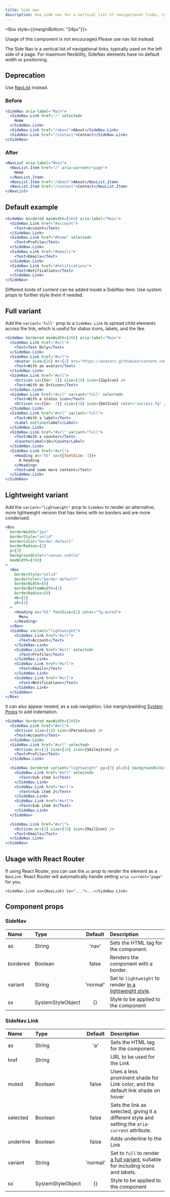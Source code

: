 ```yaml
---
title: Side nav
description: Use side nav for a vertical list of navigational links, typically used on the left side of a page.
---
```



<Box style={{marginBottom: "24px"}}>
  <ComponentPageNav
    basePath="/deprecated-components/side-nav"
    includeReact={true}
    current="react"
  />
</Box>

<Note variant="warning">
  <Text sx={{display: 'block', fontWeight: 'bold', mb: 2}}>Usage of this component is not encouraged</Text>
  <Text>Please use <Link as={GatsbyLink} to="/components/nav-list">nav list</Link> instead.</Text>
</Note>

The Side Nav is a vertical list of navigational links, typically used on the left side of a page. For maximum flexibility, SideNav elements have no default width or positioning.

## Deprecation

Use [NavList](/NavList) instead.

### Before

```jsx
<SideNav aria-label="Main">
  <SideNav.Link href="/" selected>
    Home
  </SideNav.Link>
  <SideNav.Link href="/about">About</SideNav.Link>
  <SideNav.Link href="/contact">Contact</SideNav.Link>
</SideNav>
```

### After

```jsx
<NavList aria-label="Main">
  <NavList.Item href="/" aria-current="page">
    Home
  </NavList.Item>
  <NavList.Item href="/about">About</NavList.Item>
  <NavList.Item href="/contact">Contact</NavList.Item>
</NavList>
```

## Default example

```jsx live
<SideNav bordered maxWidth={360} aria-label="Main">
  <SideNav.Link href="#account">
    <Text>Account</Text>
  </SideNav.Link>
  <SideNav.Link href="#home" selected>
    <Text>Profile</Text>
  </SideNav.Link>
  <SideNav.Link href="#emails">
    <Text>Emails</Text>
  </SideNav.Link>
  <SideNav.Link href="#notifications">
    <Text>Notifications</Text>
  </SideNav.Link>
</SideNav>
```

Different kinds of content can be added inside a SideNav item. Use system props to further style them if needed.

## Full variant

Add the `variant='full'` prop to a `SideNav.Link` to spread child elements across the link, which is useful for status icons, labels, and the like.

```jsx live
<SideNav bordered maxWidth={360} aria-label="Main">
  <SideNav.Link href="#url">
    <Text>Text Only</Text>
  </SideNav.Link>
  <SideNav.Link href="#url">
    <Avatar size={16} mr={2} src="https://avatars.githubusercontent.com/hubot?s=32" />
    <Text>With an avatar</Text>
  </SideNav.Link>
  <SideNav.Link href="#url">
    <Octicon sx={{mr: 2}} size={16} icon={ZapIcon} />
    <Text>With an Octicon</Text>
  </SideNav.Link>
  <SideNav.Link href="#url" variant="full" selected>
    <Text>With a status icon</Text>
    <Octicon sx={{mr: 2}} size={16} icon={DotIcon} color="success.fg" />
  </SideNav.Link>
  <SideNav.Link href="#url" variant="full">
    <Text>With a label</Text>
    <Label outline>label</Label>
  </SideNav.Link>
  <SideNav.Link href="#url" variant="full">
    <Text>With a counter</Text>
    <CounterLabel>16</CounterLabel>
  </SideNav.Link>
  <SideNav.Link href="#url">
    <Heading as="h5" sx={{fontSize: 1}}>
      A heading
    </Heading>
    <Text>and some more content</Text>
  </SideNav.Link>
</SideNav>
```

## Lightweight variant

Add the `variant="lightweight"` prop to `SideNav` to render an alternative, more lightweight version that has items with no borders and are more condensed.

```jsx live
<Box
  borderWidth="1px"
  borderStyle="solid"
  borderColor="border.default"
  borderRadius={2}
  p={3}
  backgroundColor="canvas.subtle"
  maxWidth={360}
>
  <Box
    borderStyle="solid"
    borderColor="border.default"
    borderWidth={0}
    borderBottomWidth={1}
    borderRadius={0}
    mb={2}
    pb={1}
  >
    <Heading as="h5" fontSize={1} color="fg.muted">
      Menu
    </Heading>
  </Box>
  <SideNav variant="lightweight">
    <SideNav.Link href="#url">
      <Text>Account</Text>
    </SideNav.Link>
    <SideNav.Link href="#url" selected>
      <Text>Profile</Text>
    </SideNav.Link>
    <SideNav.Link href="#url">
      <Text>Emails</Text>
    </SideNav.Link>
    <SideNav.Link href="#url">
      <Text>Notifications</Text>
    </SideNav.Link>
  </SideNav>
</Box>
```

It can also appear nested, as a sub navigation. Use margin/padding [System Props](/system-props) to add indentation.

```jsx live
<SideNav bordered maxWidth={360}>
  <SideNav.Link href="#url">
    <Octicon size={16} icon={PersonIcon} />
    <Text>Account</Text>
  </SideNav.Link>
  <SideNav.Link href="#url" selected>
    <Octicon mr={2} size={16} icon={SmileyIcon} />
    <Text>Profile</Text>
  </SideNav.Link>

  <SideNav bordered variant="lightweight" py={3} pl={6} backgroundColor="sidenav.selectedBg">
    <SideNav.Link href="#url" selected>
      <Text>Sub item 1</Text>
    </SideNav.Link>
    <SideNav.Link href="#url">
      <Text>Sub item 2</Text>
    </SideNav.Link>
    <SideNav.Link href="#url">
      <Text>Sub item 3</Text>
    </SideNav.Link>
  </SideNav>

  <SideNav.Link href="#url">
    <Octicon mr={2} size={16} icon={MailIcon} />
    <Text>Emails</Text>
  </SideNav.Link>
</SideNav>
```

## Usage with React Router

If using React Router, you can use the `as` prop to render the element as a `NavLink`. React Router will automatically handle setting `aria-current="page"` for you.

```
<SideNav.Link as={NavLink} to="...">...</SideNav.Link>
```

## Component props

### SideNav

| Name     | Type              | Default  | Description                                                                    |
| :------- | :---------------- | :------: | :----------------------------------------------------------------------------- |
| as       | String            |  'nav'   | Sets the HTML tag for the component.                                           |
| bordered | Boolean           |  false   | Renders the component with a border.                                           |
| variant  | String            | 'normal' | Set to `lightweight` to render [in a lightweight style](#lightweight-variant). |
| sx       | SystemStyleObject |    {}    | Style to be applied to the component                                           |

### SideNav.Link

| Name      | Type              | Default  | Description                                                                                       |
| :-------- | :---------------- | :------: | :------------------------------------------------------------------------------------------------ |
| as        | String            |   'a'    | Sets the HTML tag for the component.                                                              |
| href      | String            |          | URL to be used for the Link                                                                       |
| muted     | Boolean           |  false   | Uses a less prominent shade for Link color, and the default link shade on hover                   |
| selected  | Boolean           |  false   | Sets the link as selected, giving it a different style and setting the `aria-current` attribute.  |
| underline | Boolean           |  false   | Adds underline to the Link                                                                        |
| variant   | String            | 'normal' | Set to `full` to render [a full variant](#full-variant), suitable for including icons and labels. |
| sx        | SystemStyleObject |    {}    | Style to be applied to the component                                                              |
